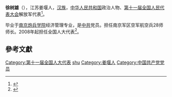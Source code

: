 '''徐树雄'''（{{bd|1963年||}}），江苏姜堰人，[[汉族|汉族]]，[[中华人民共和国|中华人民共和国]]政治人物、[[第十一届全国人民代表大会|第十一届全国人民代表大会]]解放军代表<ref>{{cite web|author=新华网|title=第十一届全国人大代表|url=http://news.xinhuanet.com/ziliao/2008-03/03/content_7708230.htm?node=36628|publisher=新华网|accessdate=2014-01-07|archive-date=2014-01-10|archive-url=https://web.archive.org/web/20140110211415/http://news.xinhuanet.com/ziliao/2008-03/03/content_7708230.htm?node=36628|dead-url=no}}</ref>。

毕业于[[南京炮兵学院|南京炮兵学院]]经济管理专业，是[[中共|中共]]党员。担任南京军区空军航空兵28师师长。2008年起担任全国人大代表<ref>{{cite news|title=全国人大代表信息-徐树雄|url= http://210.82.31.1:8084/delegate/viewDelegate.action?dbid=112925|accessdate=2013-04-05|newspaper=全国人大网|archive-url=https://web.archive.org/web/20140528001212/http://www.npc.gov.cn/delegate/viewDelegate.action?dbid=112925|archive-date=2014-05-28|dead-url=yes}}</ref>。

==參考文獻==
{{reflist}}

{{DEFAULTSORT:xu shuxiong}}
[[Category:第十一届全国人大代表|Category:第十一届全国人大代表]]
[[Category:徐姓|shu]]
[[Category:姜堰人|Category:姜堰人]]
[[Category:中国共产党党员|Category:中国共产党党员]]
{{china-mil-bio-stub}}